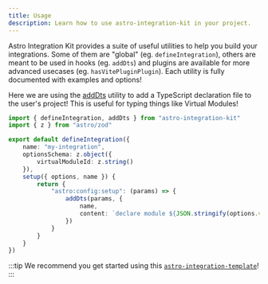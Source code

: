 ```yaml
---
title: Usage
description: Learn how to use astro-integration-kit in your project.
---
```


Astro Integration Kit provides a suite of useful utilities to help you build your integrations. Some of them
are "global" (eg. `defineIntegration`), others are meant to be used in hooks (eg. `addDts`) and
plugins are available for more advanced usecases (eg. `hasVitePluginPlugin`).
Each utility is fully documented with examples and options!

Here we are using the [addDts](/utilities/add-dts/) utility to add a TypeScript declaration file to the user's project! This is useful for typing things like Virtual Modules!

```ts title="my-integration/index.ts"
import { defineIntegration, addDts } from "astro-integration-kit"
import { z } from "astro/zod"

export default defineIntegration({
    name: "my-integration",
    optionsSchema: z.object({
        virtualModuleId: z.string()
    }),
    setup({ options, name }) {
        return {
            "astro:config:setup": (params) => {
                addDts(params, {
                    name,
                    content: `declare module ${JSON.stringify(options.virtualModuleId)} {}`
                })
            }
        }
    }
})
```

:::tip
We recommend you get started using this [`astro-integration-template`](https://github.com/florian-lefebvre/astro-integration-template)!
:::
